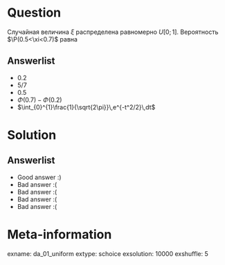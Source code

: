 Question
========

Cлучайная величина $\xi$ распределена равномерно $U[0;\,1]$. Вероятность $\P(0.5<\xi<0.7)$ равна

Answerlist
----------
* $0.2$
* $5/7$
* $0.5$
* $\Phi(0.7) - \Phi(0.2)$
* $\int_{0}^{1}\frac{1}{\sqrt{2\pi}}\,e^{-t^2/2}\,dt$

Solution
========

Answerlist
----------
*  Good answer :)
*  Bad answer :(
*  Bad answer :(
*  Bad answer :(
*  Bad answer :(

Meta-information
================
exname: da_01_uniform
extype: schoice
exsolution: 10000
exshuffle: 5
